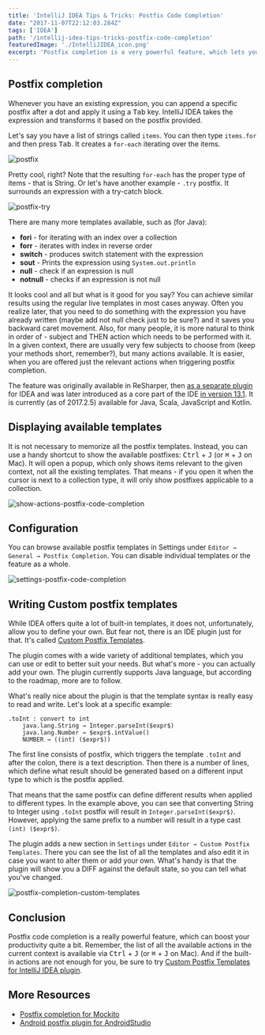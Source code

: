 ```yaml
---
title: 'IntelliJ IDEA Tips & Tricks: Postfix Code Completion'
date: "2017-11-07T22:12:03.284Z"
tags: ['IDEA']
path: '/intellij-idea-tips-tricks-postfix-code-completion'
featuredImage: './IntelliJIDEA_icon.png'
excerpt: 'Postfix completion is a very powerful feature, which lets you transform an existing expression using a postfix added. This greatly reduces backward caret movement and thus increases productivity.'
---
```


<PostHeader frontmatter={props.data.mdx.frontmatter} />

## Postfix completion
Whenever you have an existing expression, you can append a specific postfix after a dot and apply it using a <kbd>Tab</kbd> key. IntelliJ IDEA takes the expression and transforms it based on the postfix provided.

Let's say you have a list of strings called `items`. You can then type `items.for` and then press <kbd>Tab</kbd>. It creates a `for-each` iterating over the items.

![postfix](./postfix.gif)

Pretty cool, right? Note that the resulting `for-each` has the proper type of items - that is String. Or let's  have another example - `.try` postfix. It surrounds an expression with a try-catch block.

![postfix-try](./postfix-try.gif)

There are many more templates available, such as (for Java):

-   **fori** - for iterating with an index over a collection
-   **forr** - iterates with index in reverse order
-   **switch** - produces switch statement with the expression
-   **sout** - Prints the expression using `System.out.println`
-   **null** - check if an expression is null
-   **notnull** - checks if an expression is not null

It looks cool and all but what is it good for you say? You can achieve similar results using the regular live templates in most cases anyway. Often you realize later, that you need to do something with the expression you have already written (maybe add not null check just to be sure?) and it saves you backward caret movement. Also, for many people, it is more natural to think in order of - subject and THEN action which needs to be performed with it. In a given context, there are usually very few subjects to choose from (keep your methods short, remember?), but many actions available. It is easier, when you are offered just the relevant actions when triggering postfix completion.

The feature was originally available in ReSharper, then [as a separate plugin](https://plugins.jetbrains.com/plugin/7342-postfix-completion) for IDEA and was later introduced as a core part of the IDE [in version 13.1](https://blog.jetbrains.com/idea/2014/03/postfix-completion/). It is currently (as of 2017.2.5) available for Java, Scala, JavaScript and Kotlin.

## Displaying available templates
It is not necessary to memorize all the postfix templates. Instead, you can use a handy shortcut to show the available postfixes: <kbd>Ctrl</kbd> + <kbd>J</kbd> (or <kbd>⌘</kbd> + <kbd>J</kbd> on Mac). It will open a popup, which only shows items relevant to the given context, not all the existing templates. That means - if you open it when the cursor is next to a collection type, it will only show postfixes applicable to a collection. 

![show-actions-postfix-code-completion](./show-actions-postfix-code-completion.png)

## Configuration
You can browse available postfix templates in Settings under `Editor → General → Postfix Completion`. You can disable individual templates or the feature as a whole.

![settings-postfix-code-completion](./settings-postfix-code-completion.png)

## Writing Custom postfix templates
While IDEA offers quite a lot of built-in templates, it does not, unfortunately, allow you to define your own. But fear not, there is an IDE plugin just for that. It's called [Custom Postfix Templates](https://github.com/xylo/intellij-postfix-templates/).

The plugin comes with a wide variety of additional templates, which you can use or edit to better suit your needs. But what's more - you can actually add your own. The plugin currently supports Java language, but according to the roadmap, more are to follow.

What's really nice about the plugin is that the template syntax is really easy to read and write. Let's look at a specific example:

```
.toInt : convert to int
    java.lang.String → Integer.parseInt($expr$)
    java.lang.Number → $expr$.intValue()
    NUMBER → ((int) ($expr$))
```

The first line consists of postfix, which triggers the template `.toInt` and after the colon, there is a text description. Then there is a number of lines, which define what result should be generated based on a different input type to which is the postfix applied.

That means that the same postfix can define different results when applied to different types. In the example above, you can see that converting String to Integer using `.toInt` postfix will result in `Integer.parseInt($expr$)`. However, applying the same prefix to a number will result in a type cast `(int) ($expr$)`.

The plugin adds a new section in `Settings` under `Editor → Custom Postfix Templates`. There you can see the list of all the templates and also edit it in case you want to alter them or add your own. What's handy is that the plugin will show you a DIFF against the default state, so you can tell what you've changed.

![postfix-completion-custom-templates](./postfix-completion-custom-templates.png)

## Conclusion
Postfix code completion is a really powerful feature, which can boost your productivity quite a bit. Remember, the list of all the available actions in the current context is available via <kbd>Ctrl</kbd> + <kbd>J</kbd> (or <kbd>⌘</kbd> + <kbd>J</kbd> on Mac). And if the built-in actions are not enough for you, be sure to try [Custom Postfix Templates for IntelliJ IDEA plugin](https://github.com/xylo/intellij-postfix-templates/).

## More Resources

-   [Postfix completion for Mockito](https://plugins.jetbrains.com/plugin/8150-mockito-postfix-completion-plugin)
-   [Android postfix plugin for AndroidStudio](https://github.com/takahirom/android-postfix-plugin)
